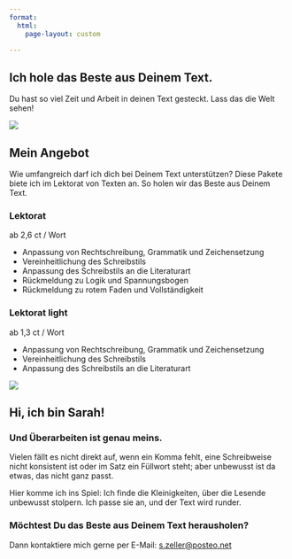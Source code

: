 ```yaml
---
format: 
  html:
    page-layout: custom

---
```


::: container-fluid
::: grid
::: {.g-col-12 .g-col-md-4 .g-start-md-2 .d-flex .align-items-center .px-3}
::: wrapper
# Ich hole das Beste aus Deinem Text.
Du hast so viel Zeit und Arbeit in deinen Text gesteckt. Lass das die Welt sehen!
:::
:::

::: {.g-col-12 .g-col-md-6}
![](assets/images/keyboard.jpg)
:::
:::
:::

::: container
::: grid
::: {.g-col-8 .g-start-3 .text-center}
# Mein Angebot
:::
:::

::: grid
::: {.g-col-12 .g-col-md-8 .g-start-md-3 .px-1}
Wie umfangreich darf ich dich bei Deinem Text unterstützen? Diese Pakete biete ich im Lektorat von Texten an. So holen wir das Beste aus Deinem Text.
:::
:::

::: grid
::: {.g-col-12 .g-col-md-5 .g-start-md-2}
::: card
::: {.card-title .text-center}
### Lektorat
:::

::: {.card-subtitle .text-center}
ab 2,6 ct / Wort
:::

::: card-body
-   Anpassung von Rechtschreibung, Grammatik und Zeichensetzung
-   Vereinheitlichung des Schreibstils
-   Anpassung des Schreibstils an die Literaturart
-   Rückmeldung zu Logik und Spannungsbogen
-   Rückmeldung zu rotem Faden und Vollständigkeit
:::
:::
:::

::: {.g-col-12 .g-col-md-5 }
::: card
::: {.card-title .text-center}
### Lektorat light
:::

::: {.card-subtitle .text-center}
ab 1,3 ct / Wort
:::

::: card-body
-   Anpassung von Rechtschreibung, Grammatik und Zeichensetzung
-   Vereinheitlichung des Schreibstils
-   Anpassung des Schreibstils an die Literaturart
:::
:::
:::
:::
:::

::: container-fluid
::: grid
::: {.g-col-12 .text-center}

:::
:::

::: {.grid}
::: {.g-col-12 .g-col-md-4 .g-start-md-2}
![](assets/images/sarah-aufm-rad.jpeg){class="portrait"}
:::

::: {.g-col-12 .g-col-md-6 .g-gap-md-1 .px-3}
# Hi, ich bin Sarah!
### Und Überarbeiten ist genau meins.

<!-- Während Schreiben für mich interessant ist, liebe ich es zu überarbeiten.  -->

Vielen fällt es nicht direkt auf, wenn ein Komma fehlt, eine Schreibweise nicht konsistent ist oder im Satz ein Füllwort steht; aber unbewusst ist da etwas, das nicht ganz passt.

Hier komme ich ins Spiel: Ich finde die Kleinigkeiten, über die Lesende unbewusst stolpern. Ich passe sie an, und der Text wird runder.

### Möchtest Du das Beste aus Deinem Text herausholen?

Dann kontaktiere mich gerne per E-Mail:  [s.zeller@posteo.net](mailto:s.zeller@posteo.net)
:::
:::
:::
